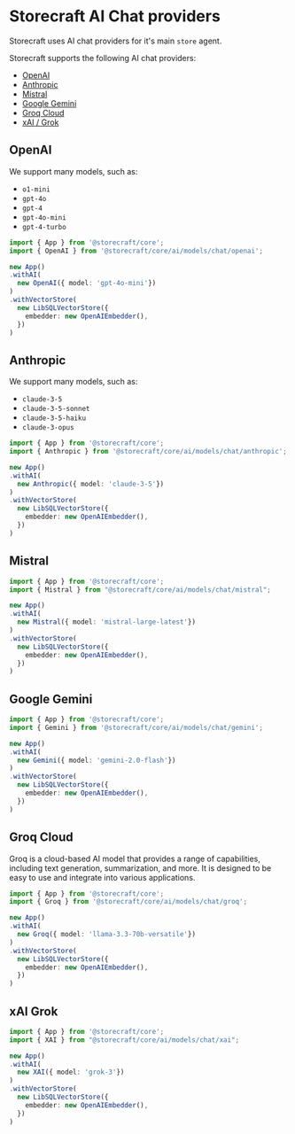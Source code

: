 # Storecraft AI Chat providers

Storecraft uses AI chat providers for it's main `store` agent.

Storecraft supports the following AI chat providers:
- [OpenAI](https://openai.com/)
- [Anthropic](https://www.anthropic.com/)
- [Mistral](https://mistral.ai/)
- [Google Gemini](https://gemini.google.com/)
- [Groq Cloud](https://console.groq.com/)
- [xAI / Grok](https://grok.com/)

## OpenAI

We support many models, such as:
- `o1-mini` 
- `gpt-4o`
- `gpt-4` 
- `gpt-4o-mini`
- `gpt-4-turbo`

```ts
import { App } from '@storecraft/core';
import { OpenAI } from '@storecraft/core/ai/models/chat/openai';

new App()
.withAI(
  new OpenAI({ model: 'gpt-4o-mini'})
)
.withVectorStore(
  new LibSQLVectorStore({
    embedder: new OpenAIEmbedder(),
  })
)
```

## Anthropic

We support many models, such as:
- `claude-3-5`
- `claude-3-5-sonnet`
- `claude-3-5-haiku`
- `claude-3-opus`

```ts
import { App } from '@storecraft/core';
import { Anthropic } from '@storecraft/core/ai/models/chat/anthropic';

new App()
.withAI(
  new Anthropic({ model: 'claude-3-5'})
)
.withVectorStore(
  new LibSQLVectorStore({
    embedder: new OpenAIEmbedder(),
  })
)
```

## Mistral

```ts
import { App } from '@storecraft/core';
import { Mistral } from "@storecraft/core/ai/models/chat/mistral";

new App()
.withAI(
  new Mistral({ model: 'mistral-large-latest'})
)
.withVectorStore(
  new LibSQLVectorStore({
    embedder: new OpenAIEmbedder(),
  })
)
```

## Google Gemini

```ts
import { App } from '@storecraft/core';
import { Gemini } from '@storecraft/core/ai/models/chat/gemini';

new App()
.withAI(
  new Gemini({ model: 'gemini-2.0-flash'})
)
.withVectorStore(
  new LibSQLVectorStore({
    embedder: new OpenAIEmbedder(),
  })
)
```

## Groq Cloud

Groq is a cloud-based AI model that provides a range of capabilities, including text generation, summarization, and more. It is designed to be easy to use and integrate into various applications.

```ts
import { App } from '@storecraft/core';
import { Groq } from '@storecraft/core/ai/models/chat/groq';

new App()
.withAI(
  new Groq({ model: 'llama-3.3-70b-versatile'})
)
.withVectorStore(
  new LibSQLVectorStore({
    embedder: new OpenAIEmbedder(),
  })
)
```

## xAI Grok

```ts
import { App } from '@storecraft/core';
import { XAI } from "@storecraft/core/ai/models/chat/xai";

new App()
.withAI(
  new XAI({ model: 'grok-3'})
)
.withVectorStore(
  new LibSQLVectorStore({
    embedder: new OpenAIEmbedder(),
  })
)
```
